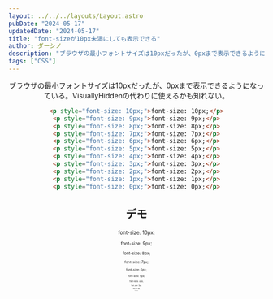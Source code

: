 ```yaml
---
layout: ../../../layouts/Layout.astro
pubDate: "2024-05-17"
updatedDate: "2024-05-17"
title: "font-sizeが10px未満にしても表示できる"
author: ダーシノ
description: "ブラウザの最小フォントサイズは10pxだったが、0pxまで表示できるようになっている。VisuallyHiddenの代わりに使えるかも知れない。"
tags: ["CSS"]
---
```



<Header {...frontmatter} />

ブラウザの最小フォントサイズは10pxだったが、0pxまで表示できるようになっている。VisuallyHiddenの代わりに使えるかも知れない。

```html
<p style="font-size: 10px;">font-size: 10px;</p>
<p style="font-size: 9px;">font-size: 9px;</p>
<p style="font-size: 8px;">font-size: 8px;</p>
<p style="font-size: 7px;">font-size: 7px;</p>
<p style="font-size: 6px;">font-size: 6px;</p>
<p style="font-size: 5px;">font-size: 5px;</p>
<p style="font-size: 4px;">font-size: 4px;</p>
<p style="font-size: 3px;">font-size: 3px;</p>
<p style="font-size: 2px;">font-size: 2px;</p>
<p style="font-size: 1px;">font-size: 1px;</p>
<p style="font-size: 0px;">font-size: 0px;</p>
```

## デモ

<p style="font-size: 10px;">font-size: 10px;</p>
<p style="font-size: 9px;">font-size: 9px;</p>
<p style="font-size: 8px;">font-size: 8px;</p>
<p style="font-size: 7px;">font-size: 7px;</p>
<p style="font-size: 6px;">font-size: 6px;</p>
<p style="font-size: 5px;">font-size: 5px;</p>
<p style="font-size: 4px;">font-size: 4px;</p>
<p style="font-size: 3px;">font-size: 3px;</p>
<p style="font-size: 2px;">font-size: 2px;</p>
<p style="font-size: 1px;">font-size: 1px;</p>
<p style="font-size: 0px;">font-size: 0px;</p>
